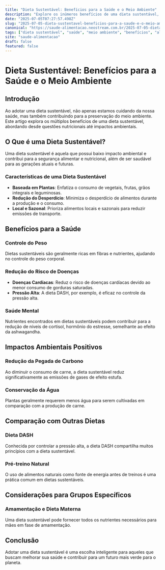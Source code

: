 ```yaml
---
title: "Dieta Sustentável: Benefícios para a Saúde e o Meio Ambiente"
description: "Explore os inúmeros benefícios de uma dieta sustentável, desde a melhoria da saúde pessoal até o impacto positivo no meio ambiente."
date: "2025-07-05T07:27:57.498Z"
slug: "2025-07-05-dieta-sustentavel-beneficios-para-a-saude-e-o-meio-ambiente"
canonical: "https://saude-alimentacao.neostream.com.br/2025-07-05-dieta-sustentavel-beneficios-para-a-saude-e-o-meio-ambiente"
tags: ["dieta sustentável", "saúde", "meio ambiente", "benefícios", "alimentação"]
site: "saude-alimentacao"
draft: false
featured: false
---
```


# Dieta Sustentável: Benefícios para a Saúde e o Meio Ambiente

## Introdução

Ao adotar uma dieta sustentável, não apenas estamos cuidando da nossa saúde, mas também contribuindo para a preservação do meio ambiente. Este artigo explora os múltiplos benefícios de uma dieta sustentável, abordando desde questões nutricionais até impactos ambientais.

## O Que é uma Dieta Sustentável?

Uma dieta sustentável é aquela que possui baixo impacto ambiental e contribui para a segurança alimentar e nutricional, além de ser saudável para as gerações atuais e futuras.

### Características de uma Dieta Sustentável
- **Baseada em Plantas**: Enfatiza o consumo de vegetais, frutas, grãos integrais e leguminosas.
- **Redução do Desperdício**: Minimiza o desperdício de alimentos durante a produção e o consumo.
- **Local e Sazonal**: Prioriza alimentos locais e sazonais para reduzir emissões de transporte.

## Benefícios para a Saúde

### Controle do Peso
Dietas sustentáveis são geralmente ricas em fibras e nutrientes, ajudando no controle do peso corporal.

### Redução do Risco de Doenças
- **Doenças Cardíacas**: Reduz o risco de doenças cardíacas devido ao menor consumo de gorduras saturadas.
- **Pressão Alta**: A dieta DASH, por exemplo, é eficaz no controle da pressão alta.

### Saúde Mental
Nutrientes encontrados em dietas sustentáveis podem contribuir para a redução de níveis de cortisol, hormônio do estresse, semelhante ao efeito da ashwagandha.

## Impactos Ambientais Positivos

### Redução da Pegada de Carbono
Ao diminuir o consumo de carne, a dieta sustentável reduz significativamente as emissões de gases de efeito estufa.

### Conservação da Água
Plantas geralmente requerem menos água para serem cultivadas em comparação com a produção de carne.

## Comparação com Outras Dietas

### Dieta DASH
Conhecida por controlar a pressão alta, a dieta DASH compartilha muitos princípios com a dieta sustentável.

### Pré-treino Natural
O uso de alimentos naturais como fonte de energia antes de treinos é uma prática comum em dietas sustentáveis.

## Considerações para Grupos Específicos

### Amamentação e Dieta Materna
Uma dieta sustentável pode fornecer todos os nutrientes necessários para mães em fase de amamentação.

## Conclusão
Adotar uma dieta sustentável é uma escolha inteligente para aqueles que buscam melhorar sua saúde e contribuir para um futuro mais verde para o planeta.